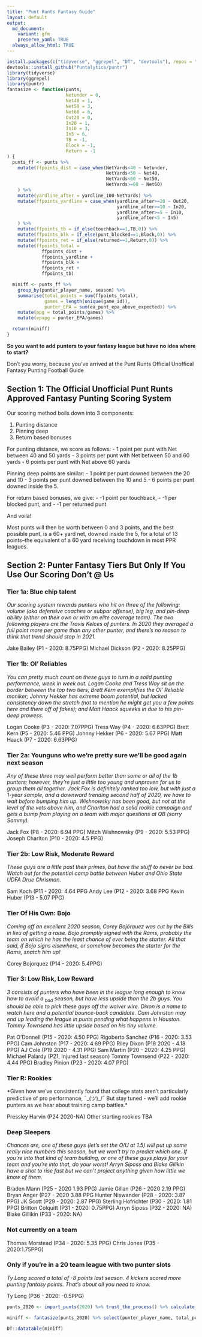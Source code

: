 ```yaml
---
title: "Punt Runts Fantasy Guide"
layout: default
output:
  md_document:
    variant: gfm
    preserve_yaml: TRUE
  always_allow_html: TRUE
---
```


```r
install.packages(c("tidyverse", "ggrepel", "DT", "devtools"), repos = "http://cran.us.r-project.org")
devtools::install_github("Puntalytics/puntr")
library(tidyverse)
library(ggrepel)
library(puntr)
fantasize <- function(punts,
                      Netunder = 0,
                      Net40 = 1,
                      Net50 = 3,
                      Net60 = 6,
                      Out20 = 0,
                      In20 = 1,
                      In10 = 3,
                      In5 = 6,
                      TB = -1,
                      Block = -1,
                      Return = -1
) {
  punts_ff <- punts %>%
    mutate(ffpoints_dist = case_when(NetYards<40 ~ Netunder,
                                     NetYards<50 ~ Net40,
                                     NetYards<60 ~ Net50,
                                     NetYards>=60 ~ Net60)
    ) %>%
    mutate(yardline_after = yardline_100-NetYards) %>%
    mutate(ffpoints_yardline = case_when(yardline_after>=20 ~ Out20,
                                         yardline_after>=10 ~ In20,
                                         yardline_after>=5 ~ In10,
                                         yardline_after<5 ~ In5)
    ) %>%
    mutate(ffpoints_tb = if_else(touchback==1,TB,0)) %>%
    mutate(ffpoints_blk = if_else(punt_blocked==1,Block,0)) %>%
    mutate(ffpoints_ret = if_else(returned==1,Return,0)) %>%
    mutate(ffpoints_total =
             ffpoints_dist +
             ffpoints_yardline +
             ffpoints_blk +
             ffpoints_ret +
             ffpoints_tb)

  miniff <- punts_ff %>%
    group_by(punter_player_name, season) %>%
    summarise(total_points = sum(ffpoints_total),
              games = length(unique(game_id)),
              punter_EPA = sum(ea_punt_epa_above_expected)) %>%
    mutate(ppg = total_points/games) %>%
    mutate(epapg = punter_EPA/games)

  return(miniff)
}
```
**So you want to add punters to your fantasy league but have no idea where to start?**

Don’t you worry, because you've arrived at the Punt Runts Official Unoffical Fantasy Punting Football Guide

## Section 1: The Official Unofficial Punt Runts Approved Fantasy Punting Scoring System

Our scoring method boils down into 3 components:   
  
 1. Punting distance
 2. Pinning deep
 3. Return based bonuses
  
For punting distance, we score as follows:
 - 1 point per punt with Net between 40 and 50 yards
 - 3 points per punt with Net between 50 and 60 yards
 - 6 points per punt with Net above 60 yards
  
Pinning deep points are similar:
 - 1 point per punt downed between the 20 and 10
 - 3 points per punt downed between the 10 and 5
 - 6 points per punt downed inside the 5.
  
For return based bonuses, we give:
 - -1 point per touchback, 
 - -1 per blocked punt, and 
 - -1 per returned punt
  
And voilà! 
  
Most punts will then be worth between 0 and 3 points, and the best possible punt, is a 60+ yard net, downed inside the 5, for a total of 13 points--the equivalent of a 60 yard receiving touchdown in most PPR leagues. 

## Section 2: Punter Fantasy Tiers But Only If You Use Our Scoring Don’t @ Us

### Tier 1a: Blue chip talent
*Our scoring system rewards punters who hit on three of the following: volume (aka defensive coaches or subpar offense), big leg, and pin-deep ability (either on their own or with an elite coverage team). The two following players are the Travis Kelces of punters. In 2020 they averaged a full point more per game than any other punter, and there’s no reason to think that trend should stop in 2021.*

  Jake Bailey (P1 - 2020: 8.75PPG)
  Michael Dickson (P2 - 2020: 8.25PPG)

### Tier 1b: Ol’ Reliables
*You can pretty much count on these guys to turn in a solid punting performance, week in week out. Logan Cooke and Tress Way sit on the border between the top two tiers; Brett Kern exemplifies the Ol’ Reliable moniker; Johnny Hekker has extreme boom potential, but lacked consistency down the stretch (not to mention he might get you a few points here and there off of fakes); and Matt Haack squeeks in due to his pin-deep prowess.*

  Logan Cooke (P3 - 2020: 7.07PPG)
  Tress Way (P4 - 2020: 6.63PPG)
  Brett Kern (P5 - 2020: 5.46 PPG)
  Johnny Hekker (P6 - 2020: 5.67 PPG)
  Matt Haack (P7 - 2020: 6.63PPG)

### Tier 2a: Younguns who we’re pretty sure we’ll be good again next season
*Any of these three may well perform better than some or all of the 1b punters; however, they’re just a little too young and unproven for us to group them all together. Jack Fox is definitely ranked too low, but with just a 1-year sample, and a downward trending second half of 2020, we have to wait before bumping him up. Wishnowsky has been good, but not at the level of the vets above him, and Charlton had a solid rookie campaign and gets a bump from playing on a team with major questions at QB (sorry Sammy).*

  Jack Fox (P8 - 2020: 6.94 PPG)
  Mitch Wishnowsky (P9 - 2020: 5.53 PPG)
  Joseph Charlton (P10 - 2020: 4.5 PPG)

### Tier 2b: Low Risk, Moderate Reward
*These guys are a little past their primes, but have the stuff to never be bad. Watch out for the potential camp battle between Huber and Ohio State UDFA Drue Chrisman.*

  Sam Koch (P11 - 2020: 4.64 PPG
  Andy Lee (P12 - 2020: 3.68 PPG
  Kevin Huber (P13 - 5.07 PPG)

### Tier Of His Own: Bojo 
*Coming off an excellent 2020 season, Corey Bojórquez was cut by the Bills in lieu of getting a raise. Bojo promptly signed with the Rams, probably the team on which he has the least chance of ever being the starter. All that said, if Bojo signs elsewhere, or somehow becomes the starter for the Rams, snatch him up!*

  Corey Bojorquez (P14 - 2020: 5.4PPG)

### Tier 3: Low Risk, Low Reward
*3 consists of punters who have been in the league long enough to know how to avoid a ~bad~ season, but have less upside than the 2b guys. You should be able to pick these guys off the waiver wire. Dixon is a name to watch here and a potential bounce-back candidate. Cam Johnston may end up leading the league in punts pending what happens in Houston. Tommy Townsend has little upside based on his tiny volume.*

  Pat O’Donnell (P15 - 2020: 4.50 PPG)
  Rigoberto Sanchez (P16 - 2020: 3.53 PPG)
  Cam Johnston (P17 - 2020: 4.69 PPG)
  Riley Dixon (P18 2020 - 4.18 PPG)
  AJ Cole (P19 2020 - 4.31 PPG)
  Sam Martin (P20 - 2020: 4.25 PPG)
  Michael Palardy (P21, Injured last season)
  Tommy Townsend (P22 - 2020: 4.44 PPG)
  Bradley Pinion (P23 - 2020: 4.07 PPG)

### Tier R: Rookies
*Given how we’ve consistently found that college stats aren’t particularly predictive of pro performance, ¯\_(ツ)_/¯   But stay tuned - we’ll add rookie punters as we hear about training camp battles.*

  Pressley Harvin (P24 2020-NA)
  Other starting rookies TBA

### Deep Sleepers
*Chances are, one of these guys (let’s set the O/U at 1.5) will put up some really nice numbers this season, but we won’t try to predict which one. If you’re into that kind of team building, or one of these guys plays for your team and you're into that, do your worst! Arryn Siposs and Blake Gilikin have a shot to rise fast but we can’t project anything given how little we know of them.*

  Braden Mann (P25 - 2020 1.93 PPG)
  Jamie Gillan (P26 - 2020 2.19 PPG)
  Bryan Anger (P27 - 2020 3.88 PPG
  Hunter Niswander (P28 - 2020: 3.87 PPG)
  JK Scott (P29 - 2020: 2.87 PPG)
  Sterling Hofrichter (P30 - 2020: 1.81 PPG)
  Britton Colquitt (P31 - 2020: 0.75PPG)
  Arryn Siposs (P32 - 2020: NA)
  Blake Gillikin (P33 - 2020: NA)

### Not currently on a team

  Thomas Morstead (P34 - 2020: 5.35 PPG)
  Chris Jones (P35 - 2020:1.75PPG)

### Only if you’re in a 20 team league with two punter slots
*Ty Long scored a total of -8 points last season. 4 kickers scored more punting fantasy points. That’s about all you need to know.*

  Ty Long (P36 - 2020: -0.5PPG)

```r
punts_2020 <- import_punts(2020) %>% trust_the_process() %>% calculate_all()

miniff <- fantasize(punts_2020) %>% select(punter_player_name, total_points, games, ppg)

DT::datatable(miniff)
```

